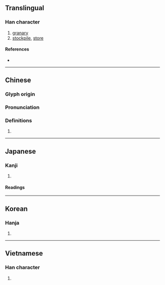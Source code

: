 {{also|廪|稟}}
{{character info/new}}
==Translingual==

===Han character===
{{Han char|rn=53|rad=广|as=13|sn=16|four=00294|canj=IYWD|ids=⿸广稟}}

# [[granary]]
# [[stockpile]], [[store]]

====References====
* {{Han ref|kx=0351.220|dkj=09515|dj=0664.230|hdz=20905.160|uh=5EE9|ud=24297|bh=E96F|bd=59759}}

----

==Chinese==
{{zh-forms|s=廪}}

===Glyph origin===
{{Han etym}}

===Pronunciation===
{{zh-pron
|m=lǐn,lǎn
|c=lam5
|mc=y
|oc=y
|ma=
|cat=n,v
}}

===Definitions===
{{zh-hanzi}}

# {{rfdef|lang=zh}}

----

==Japanese==

===Kanji===
{{ja-kanji|grade=|rs=广13}}

# {{defn|lang=ja|sort=广13}}

====Readings====
{{ja-readings
|on=りん
|kun=くら-
}}

----

==Korean==

===Hanja===
{{ko-hanja|hangeul=름|rv=reum|mr=rŭm}}

# {{defn|lang=ko|sort=广13}}

----

==Vietnamese==

===Han character===
{{vi-hantu|[[lẫm]], [[lắm]], [[lẩm]], [[rắm]], [[lúm]], [[lũm]]|rs=广13}}

# {{defn|lang=vi|sort=广13}}